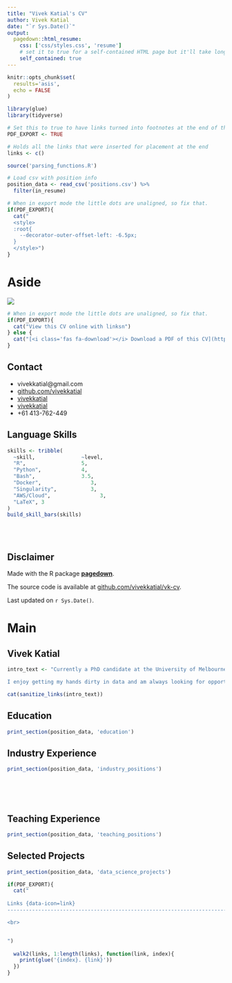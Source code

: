 ```yaml
---
title: "Vivek Katial's CV"
author: Vivek Katial
date: "`r Sys.Date()`"
output:
  pagedown::html_resume:
    css: ['css/styles.css', 'resume']
    # set it to true for a self-contained HTML page but it'll take longer to render
    self_contained: true
---
```


```r
knitr::opts_chunk$set(
  results='asis', 
  echo = FALSE
)

library(glue)
library(tidyverse)

# Set this to true to have links turned into footnotes at the end of the document
PDF_EXPORT <- TRUE

# Holds all the links that were inserted for placement at the end
links <- c()

source('parsing_functions.R')

# Load csv with position info
position_data <- read_csv('positions.csv') %>% 
  filter(in_resume)
```


```r
# When in export mode the little dots are unaligned, so fix that. 
if(PDF_EXPORT){
  cat("
  <style>
  :root{
    --decorator-outer-offset-left: -6.5px;
  }
  </style>")
}
```


Aside
================================================================================


<img src="vivek-pic.png">

```r
# When in export mode the little dots are unaligned, so fix that. 
if(PDF_EXPORT){
  cat("View this CV online with linksn")
} else {
  cat("[<i class='fas fa-download'></i> Download a PDF of this CV](https://github.com/vivekkatial/cv/raw/master/katial_cv.pdf)")
}
```

Contact {#contact}
--------------------------------------------------------------------------------


- <i class="fa fa-envelope"></i> vivekkatial@gmail.com
- <i class="fa fa-github"></i> [github.com/vivekkatial](https://github.com/vivekkatial)
- <i class="fa fa-stack-overflow"></i> [vivekkatial](https://stackoverflow.com/users/8509235/vivek-katial)
- <i class="fa fa-linkedin"></i> [vivekkatial](https://www.linkedin.com/in/vivek-katial-81b01a87/)
- <i class="fa fa-phone"></i> +61 413-762-449

Language Skills {#skills}
--------------------------------------------------------------------------------

```r
skills <- tribble(
  ~skill,               ~level,
  "R",                  5,
  "Python",             4,
  "Bash",               3.5,
  "Docker",                3,
  "Singularity",           3,
  "AWS/Cloud",                3,
  "LaTeX", 3
)
build_skill_bars(skills)
```


<br>
<br>

Disclaimer {#disclaimer}
--------------------------------------------------------------------------------

Made with the R package [**pagedown**](https://github.com/rstudio/pagedown). 

The source code is available at [github.com/vivekkatial/vk-cv](https://github.com/vivekkatial/vk-cv).

Last updated on `r Sys.Date()`.



Main
================================================================================

Vivek Katial {#title}
--------------------------------------------------------------------------------


```r
intro_text <- "Currently a PhD candidate at the University of Melbourne School of Mathematics and Statistics. I am someone who loves math, coding and travel.

I enjoy getting my hands dirty in data and am always looking for opportunities where technology can be used for social good."

cat(sanitize_links(intro_text))
```



Education {data-icon=graduation-cap data-concise=true}
--------------------------------------------------------------------------------

```r
print_section(position_data, 'education')
```



Industry Experience {data-icon=suitcase}
--------------------------------------------------------------------------------

```r
print_section(position_data, 'industry_positions')
```

<br>
<br>
<br>

Teaching Experience {data-icon=chalkboard-teacher}
--------------------------------------------------------------------------------

```r
print_section(position_data, 'teaching_positions')
```

Selected Projects {data-icon=laptop}
--------------------------------------------------------------------------------

```r
print_section(position_data, 'data_science_projects')
```


```r
if(PDF_EXPORT){
  cat("
  
Links {data-icon=link}
--------------------------------------------------------------------------------

<br>


")
  
  walk2(links, 1:length(links), function(link, index){
    print(glue('{index}. {link}'))
  })
}
```


